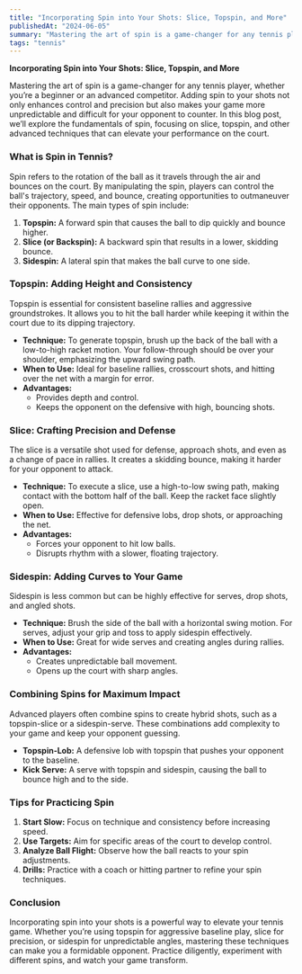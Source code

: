 ```yaml
---
title: "Incorporating Spin into Your Shots: Slice, Topspin, and More"
publishedAt: "2024-06-05"
summary: "Mastering the art of spin is a game-changer for any tennis player, whether you’re a beginner or an advanced competitor. Adding spin to your shots not only enhances control and precision but also makes your game more unpredictable and difficult for your opponent to counter. In this blog post, we’ll explore the fundamentals of spin, focusing on slice, topspin, and other advanced techniques that can elevate your performance on the court."
tags: "tennis"
---
```


**Incorporating Spin into Your Shots: Slice, Topspin, and More**

Mastering the art of spin is a game-changer for any tennis player, whether you’re a beginner or an advanced competitor. Adding spin to your shots not only enhances control and precision but also makes your game more unpredictable and difficult for your opponent to counter. In this blog post, we’ll explore the fundamentals of spin, focusing on slice, topspin, and other advanced techniques that can elevate your performance on the court.

### What is Spin in Tennis?
Spin refers to the rotation of the ball as it travels through the air and bounces on the court. By manipulating the spin, players can control the ball's trajectory, speed, and bounce, creating opportunities to outmaneuver their opponents. The main types of spin include:

1. **Topspin:** A forward spin that causes the ball to dip quickly and bounce higher.
2. **Slice (or Backspin):** A backward spin that results in a lower, skidding bounce.
3. **Sidespin:** A lateral spin that makes the ball curve to one side.

### Topspin: Adding Height and Consistency
Topspin is essential for consistent baseline rallies and aggressive groundstrokes. It allows you to hit the ball harder while keeping it within the court due to its dipping trajectory.

- **Technique:** To generate topspin, brush up the back of the ball with a low-to-high racket motion. Your follow-through should be over your shoulder, emphasizing the upward swing path.
- **When to Use:** Ideal for baseline rallies, crosscourt shots, and hitting over the net with a margin for error.
- **Advantages:**
  - Provides depth and control.
  - Keeps the opponent on the defensive with high, bouncing shots.

### Slice: Crafting Precision and Defense
The slice is a versatile shot used for defense, approach shots, and even as a change of pace in rallies. It creates a skidding bounce, making it harder for your opponent to attack.

- **Technique:** To execute a slice, use a high-to-low swing path, making contact with the bottom half of the ball. Keep the racket face slightly open.
- **When to Use:** Effective for defensive lobs, drop shots, or approaching the net.
- **Advantages:**
  - Forces your opponent to hit low balls.
  - Disrupts rhythm with a slower, floating trajectory.

### Sidespin: Adding Curves to Your Game
Sidespin is less common but can be highly effective for serves, drop shots, and angled shots.

- **Technique:** Brush the side of the ball with a horizontal swing motion. For serves, adjust your grip and toss to apply sidespin effectively.
- **When to Use:** Great for wide serves and creating angles during rallies.
- **Advantages:**
  - Creates unpredictable ball movement.
  - Opens up the court with sharp angles.

### Combining Spins for Maximum Impact
Advanced players often combine spins to create hybrid shots, such as a topspin-slice or a sidespin-serve. These combinations add complexity to your game and keep your opponent guessing.

- **Topspin-Lob:** A defensive lob with topspin that pushes your opponent to the baseline.
- **Kick Serve:** A serve with topspin and sidespin, causing the ball to bounce high and to the side.

### Tips for Practicing Spin
1. **Start Slow:** Focus on technique and consistency before increasing speed.
2. **Use Targets:** Aim for specific areas of the court to develop control.
3. **Analyze Ball Flight:** Observe how the ball reacts to your spin adjustments.
4. **Drills:** Practice with a coach or hitting partner to refine your spin techniques.

### Conclusion
Incorporating spin into your shots is a powerful way to elevate your tennis game. Whether you’re using topspin for aggressive baseline play, slice for precision, or sidespin for unpredictable angles, mastering these techniques can make you a formidable opponent. Practice diligently, experiment with different spins, and watch your game transform.

